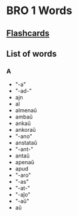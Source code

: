 # BRO 1 Words
## [Flashcards](https://scholarsome.com/study-set/70d503de-c936-43f4-8e89-09d57d90561e)

## List of words

### A
- "-a"
- "-ad-"
- ajn
- al
- almenaŭ
- ambaŭ
- ankaŭ
- ankoraŭ
- "-ano"
- anstataŭ
- "-ant-"
- antaŭ
- apenaŭ
- apud
- "-aro"
- "-as"
- "-at-"
- "-aĵo"
- "-aŭ"
- aŭ
